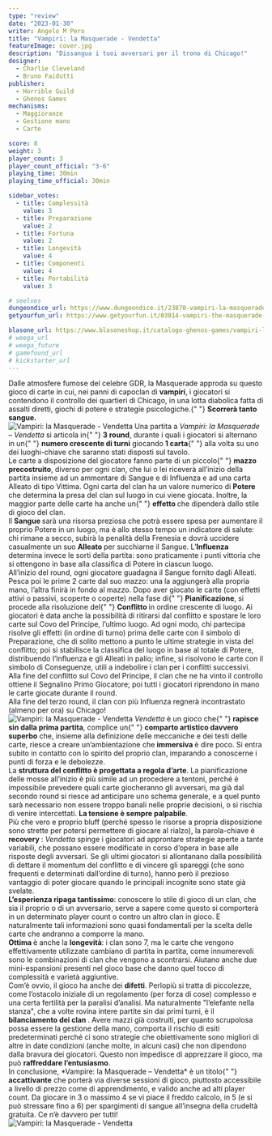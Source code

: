 ```yaml
---
type: "review"
date: "2023-01-30"
writer: Angelo M Pero
title: "Vampiri: la Masquerade - Vendetta"
featureImage: cover.jpg
description: "Dissangua i tuoi avversari per il trono di Chicago!"
designer:
  - Charlie Cleveland
  - Bruno Faidutti
publisher:
  - Horrible Guild
  - Ghenos Games
mechanisms:
  - Maggioranze
  - Gestione mano
  - Carte

score: 8
weight: 3
player_count: 3
player_count_official: "3-6"
playing_time: 30min
playing_time_official: 30min

sidebar_votes:
  - title: Complessità
    value: 3
  - title: Preparazione
    value: 2
  - title: Fortuna
    value: 2
  - title: Longevità
    value: 4
  - title: Componenti
    value: 4
  - title: Portabilità
    value: 3

# seelves
dungeondice_url: https://www.dungeondice.it/23870-vampiri-la-masquerade-vendetta.html
getyourfun_url: https://www.getyourfun.it/03014-vampiri-the-masquerade-vendetta-giochi-di-carte.html?fast_search=fs

blasone_url: https://www.blasoneshop.it/catalogo-ghenos-games/vampiri-la-masquerade-vendetta-74-1977
# weega_url
# weega_future
# gamefound_url
# kickstarter_url
---
```


<Setting>
  Dalle atmosfere fumose del celebre GDR, la Masquerade approda su questo gioco
  di carte in cui, nei panni di capoclan di <strong>vampiri</strong>, i
  giocatori si contendono il controllo dei quartieri di Chicago, in una lotta
  diabolica fatta di assalti diretti, giochi di potere e strategie psicologiche.{" "}
  <strong>Scorrerà tanto sangue.</strong>
  <br />
</Setting>

<img src="./game1.jpg" alt="Vampiri: la Masquerade - Vendetta" />

<Rules>
  Una partita a <em>Vampiri: la Masquerade – Vendetta</em> si articola in{" "}
  <strong>3 round</strong>, durante i quali i giocatori si alternano in un{" "}
  <strong>numero crescente di turni</strong> giocando<strong> 1 carta</strong>{" "}
  alla volta su uno dei luoghi-chiave che saranno stati disposti sul tavolo.
  <br />
  Le carte a disposizione del giocatore fanno parte di un piccolo{" "}
  <strong>mazzo precostruito</strong>, diverso per ogni clan, che lui o lei
  riceverà all’inizio della partita insieme ad un ammontare di Sangue e di
  Influenza e ad una carta Alleato di tipo Vittima. Ogni carta del clan ha un
  valore numerico di <strong>Potere </strong>che determina la presa del clan sul
  luogo in cui viene giocata. Inoltre, la maggior parte delle carte ha anche un{" "}
  <strong>effetto </strong>che dipenderà dallo stile di gioco del clan.
  <br />
  Il <strong>Sangue </strong>sarà una risorsa preziosa che potrà essere spesa
  per aumentare il proprio Potere in un luogo, ma è allo stesso tempo un
  indicatore di salute: chi rimane a secco, subirà la penalità della Frenesia e
  dovrà uccidere casualmente un suo <strong>Alleato </strong>per succhiarne il
  Sangue. L’<strong>Influenza</strong> determina invece le sorti della partita:
  sono praticamente i punti vittoria che si ottengono in base alla classifica di
  Potere in ciascun luogo.
  <br />
  All’inizio del round, ogni giocatore guadagna il Sangue fornito dagli Alleati.
  Pesca poi le prime 2 carte dal suo mazzo: una la aggiungerà alla propria mano,
  l’altra finirà in fondo al mazzo. Dopo aver giocato le carte (con effetti
  attivi o passivi, scoperte o coperte) nella fase di{" "}
  <strong>Pianificazione</strong>, si procede alla risoluzione del{" "}
  <strong>Conflitto </strong>in ordine crescente di luogo. Ai giocatori è data
  anche la possibilità di ritirarsi dal conflitto e spostare le loro carte sul
  Covo del Principe, l’ultimo luogo. Ad ogni modo, chi partecipa risolve gli
  effetti (in ordine di turno) prima delle carte con il simbolo di Preparazione,
  che di solito mettono a punto le ultime strategie in vista del conflitto; poi
  si stabilisce la classifica del luogo in base al totale di Potere,
  distribuendo l’Influenza e gli Alleati in palio; infine, si risolvono le carte
  con il simbolo di Conseguenze, utili a indebolire i clan per i conflitti
  successivi. Alla fine del conflitto sul Covo del Principe, il clan che ne ha
  vinto il controllo ottiene il Segnalino Primo Giocatore; poi tutti i giocatori
  riprendono in mano le carte giocate durante il round.
  <br />
  Alla fine del terzo round, il clan con più Influenza regnerà incontrastato
  (almeno per ora) su Chicago!
  <br />
</Rules>

<img src="./game2.jpg" alt="Vampiri: la Masquerade - Vendetta" />

<Feedback>
  <em>Vendetta </em>è un gioco che{" "}
  <strong>rapisce sin dalla prima partita</strong>, complice un{" "}
  <strong>comparto artistico davvero superbo</strong> che, insieme alla
  definizione delle meccaniche e dei testi delle carte, riesce a creare
  un’ambientazione che <strong>immersiva </strong>è dire poco. Si entra subito
  in contatto con lo spirito del proprio clan, imparando a conoscerne i punti di
  forza e le debolezze.
  <br />
  La <strong>struttura del conflitto è progettata a regola d’arte</strong>. La
  pianificazione delle mosse all’inizio è più simile ad un procedere a tentoni,
  perché è impossibile prevedere quali carte giocheranno gli avversari, ma già
  dal secondo round si riesce ad anticipare uno schema generale, e a quel punto
  sarà necessario non essere troppo banali nelle proprie decisioni, o si rischia
  di venire intercettati. <strong>La tensione è sempre palpabile</strong>.<br />
  Più che vero e proprio bluff (perché spesso le risorse a propria disposizione sono
  strette per potersi permettere di giocare al rialzo), la parola-chiave è <strong>
    recovery
  </strong>: <em>Vendetta </em>spinge i giocatori ad approntare strategie aperte
  a tante variabili, che possano essere modificate in corso d’opera in base alle
  risposte degli avversari. Se gli ultimi giocatori si allontanano dalla possibilità
  di dettare il momentum del conflitto e di vincere gli spareggi (che sono frequenti
  e determinati dall’ordine di turno), hanno però il prezioso vantaggio di poter
  giocare quando le principali incognite sono state già svelate.
  <br />
  <strong>L’esperienza ripaga tantissimo</strong>: conoscere lo stile di gioco di
  un clan, che sia il proprio o di un avversario, serve a sapere come questo si comporterà
  in un determinato player count o contro un altro clan in gioco. E naturalmente
  tali informazioni sono quasi fondamentali per la scelta delle carte che andranno
  a comporre la mano.
  <br />
  <strong>Ottima </strong>è anche la <strong>longevità</strong>: i clan sono 7, ma
  le carte che vengono effettivamente utilizzate cambiano di partita in partita,
  come innumerevoli sono le combinazioni di clan che vengono a scontrarsi. Aiutano
  anche due mini-espansioni presenti nel gioco base che danno quel tocco di complessità
  e varietà aggiuntive.
  <br />
  Com’è ovvio, il gioco ha anche dei <strong>difetti</strong>. Perlopiù si tratta
  di piccolezze, come l’ostacolo iniziale di un regolamento (per forza di cose) complesso
  e una certa fertilità per la paralisi d’analisi. Ma naturalmente "l’elefante nella
  stanza", che a volte rovina intere partite sin dai primi turni, è il <strong>
    bilanciamento dei clan
  </strong>. Avere mazzi già costruiti, per quanto scrupolosa possa essere la gestione
  della mano, comporta il rischio di esiti predeterminati perché ci sono strategie
  che obiettivamente sono migliori di altre in date condizioni (anche molte, in alcuni
  casi) che non dipendono dalla bravura dei giocatori. Questo non impedisce di apprezzare
  il gioco, ma può <strong>raffreddare l’entusiasmo</strong>.<br />
  In conclusione, *Vampire: la Masquerade – Vendetta* è un titolo{" "}
  <strong>accattivante</strong> che porterà via diverse sessioni di gioco,
  piuttosto accessibile a livello di prezzo come di apprendimento, e valido
  anche ad alti player count. Da giocare in 3 o massimo 4 se vi piace il freddo
  calcolo, in 5 (e si può stressare fino a 6) per spargimenti di sangue
  all’insegna della crudeltà gratuita. Ce n’è davvero per tutti!
  <br />
</Feedback>

<img src="./game3.jpg" alt="Vampiri: la Masquerade - Vendetta" />
